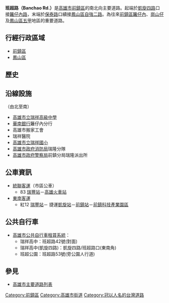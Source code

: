 {{refimprove|time=2014-02-02}}
{{Infobox TwRoad2|
|bgcolorh=DARKGREEN
|colorh=white
|code=
|name=班超路
|enname=Banchao Rd.
|level=一般道路
|length=
|sec=
|lastext=
|line=4
|start=[[凱旋路_(高雄市)|凱旋四路]]
|end=[[保泰路|保泰路]]
|junc=[[崗山街|崗山中街]]
|img=
|cap=
|size=
|left=[[籬仔內路|籬仔內路]]
|right=[[自強路_(鳳山區)|自強二路]]
|leftlink=籬仔內路
|leftdirection=W
|rightlink=自強路 (鳳山區)
|rightdirection=S
|SN=
|SNtype=
|SNNum=
|SN2=
|SN2type=
|SN2Num=
|SN3=
|SN3type=
|SN3Num=
}}
'''班超路（Banchao Rd.）'''是[[高雄市|高雄市]][[前鎮區|前鎮區]]的南北向主要道路。起端於[[凱旋路_(高雄市)|凱旋四路]]口接[[籬仔內路|籬仔內路]]，末端於[[保泰路|保泰路]]口續接[[鳳山區|鳳山區]][[自強路_(鳳山區)|自強二路]]。為往來[[前鎮區|前鎮區]][[籬仔內|籬仔內]]、[[崗山仔|崗山仔]]及[[鳳山區|鳳山區]][[五甲|五甲]]地區的重要道路。

== 行經行政區域 ==
* [[前鎮區|前鎮區]]
* [[鳳山區|鳳山區]]

== 歷史 ==
{{expand-section}}

== 沿線設施 ==
（由北至南）
* [[高雄市立瑞祥高級中學|高雄市立瑞祥高級中學]]
* [[華南銀行|華南銀行]]籬仔內分行
* 高雄市搬家工會
* 瑞祥醫院
* [https://web.archive.org/web/20130823203126/http://www.rsps.kh.edu.tw/ 高雄市立瑞祥國小]
* [[高雄市政府消防局|高雄市政府消防局]]瑞隆分隊
* [[高雄市政府警察局|高雄市政府警察局]]前鎮分局瑞隆派出所

== 公車資訊 ==
* [[統聯客運|統聯客運]]（市區公車）
** 83 [[瑞豐站|瑞豐站]]－[[高雄火車站|高雄火車站]]
* [[東南客運|東南客運]]
** 紅12 [[瑞豐站|瑞豐站]]－<!-- 注释出：[[File:Kaohsiung_Metro_Logo(Logo_Only).svg|25px]] -->捷運[[凱旋站_(高雄市)|凱旋站]]－[[前鎮站|前鎮站]]－[[前鎮科技產業園區|前鎮科技產業園區]]
== 公共自行車 ==
* [[高雄市公共自行車租賃系統|高雄市公共自行車租賃系統]]：
** 瑞祥高中：班超路42號(對面)
** 瑞祥高中(凱旋四路)：凱旋四路/班超路口(東南角)
** 班超公園：班超路53號(旁公園人行道)

== 參見 ==
* [[高雄市主要道路列表|高雄市主要道路列表]]

{{高雄市重要道路}}

{{DEFAULTSORT:Banchao}}
[[Category:前鎮區|Category:前鎮區]]
[[Category:高雄市街道|Category:高雄市街道]]
[[Category:冠以人名的台灣道路|Category:冠以人名的台灣道路]]